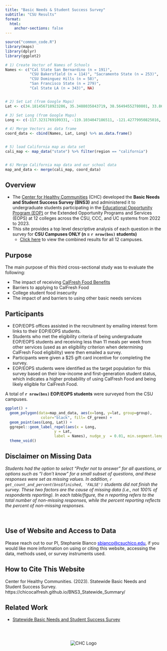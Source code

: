 ```yaml
---
title: "Basic Needs & Student Success Survey"
subtitle: "CSU Results"
format:
  html:
    anchor-sections: false
---
```


```r
source("common_code.R")
library(maps)
library(dplyr)
library(ggplot2)

# 1) Create Vector of Names of Schools
Names <- c("Cal State San Bernardino (n = 191)", 
           "CSU Bakersfield (n = 114)", "Sacramento State (n = 253)",
           "CSU Dominguez Hills (n = 58)", 
           "San Francisco State (n = 279)", 
           "Cal State LA (n = 343)", NA)


# 2) Set Lat (from Google Maps)
Lat <- c(34.181456718923286, 35.3488035843719, 38.56494552780801, 33.862538254060354, 37.72428800979904, 34.0664952125493, NA)

# 3) Set Long (from Google Maps)
Long <- c(-117.3231769109331, -119.1034047186511, -121.42779950825016,  -118.25447517782001, -122.48003539894094, -118.1684245606096, NA)

# 4) Merge Vectors as data frame
coord_data <- cbind(Names, Lat, Long) %>% as.data.frame()


# 5) load California map as data set
cali_map <- map_data("state") %>% filter(region == "california")


# 6) Merge California map data and our school data
map_and_data <- merge(cali_map, coord_data)

```

## Overview 

- The [Center for Healthy Communities](https://chcchicostate.org/) (CHC) developed the **Basic Needs and Student Success Survey (BNS3)** and administered it to undergraduate students participating in the [Educational Opportunity Program (EOP)](https://www2.calstate.edu/attend/student-services/eop) or the Extended Opportunity Programs and Services (EOPS) at 12 colleges across the CSU, CCC, and UC systems from 2022 to 2023.
- This site provides a top level descriptive analysis of each question in the survey for **CSU Campuses ONLY (n = `r nrow(bns)` students)**
  - [Click here](https://chicocalfresh.github.io/BNS3_Statewide_Summary/) to view the combined results for all 12 campuses.
  
## Purpose

The main purpose of this third cross-sectional study was to evaluate the following:

-   The impact of receiving [CalFresh Food Benefits](https://www.csuchico.edu/calfresh/index.shtml)
-   Barriers to applying to CalFresh Food
-   College student food insecurity
-   The impact of and barriers to using other basic needs services

## Participants {#ref-md}

-   EOP/EOPS offices assisted in the recruitment by emailing interest form links to their EOP/EOPS students.
-   Students who met the eligibility criteria of being undergraduate EOP/EOPS students and receiving less than 11 meals per week from other services (used as an eligibility criterion when determining CalFresh Food eligibility) were then emailed a survey.
-   Participants were given a \$25 gift card incentive for completing the survey.
-   EOP/EOPS students were identified as the target population for this survey based on their low-income and first-generation student status, which indicates a higher probability of using CalFresh Food and being likely eligible for CalFresh Food.

A total of **`r nrow(bns)` EOP/EOPS students** were surveyed from the CSU campuses.

<a id="md"></a>

```r

ggplot() + 
  geom_polygon(data=map_and_data, aes(x=long, y=lat, group=group),
                color="black", fill= CF_green) + 
  geom_point(aes(Long, Lat)) +
  ggrepel::geom_label_repel(aes(x = Long, 
                      y = Lat, 
                      label = Names), nudge_y  = 0.01, min.segment.length = 0) + 
  theme_void() 

```

::: callout-important
## Disclaimer on Missing Data

*Students had the option to select "Prefer not to answer" for all questions, or options such as "I don't know" for a small subset of questions, and these responses were set as missing values. In addition, `r get_count_and_percent(bns$finished, 'FALSE')` students did not finish the survey. These two factors are the cause of missing data (i.e., not 100% of respondents reporting). In each table/figure, the n reporting refers to the total number of non-missing responses, while the percent reporting reflects the percent of non-missing responses.*
:::

<br/>

## Use of Website and Access to Data

Please reach out to our PI, Stephanie Bianco [sbianco\@csuchico.edu]{style="color: blue; text-decoration: underline;"}, if you would like more information on using or citing this website, accessing the data, methods used, or survey instruments used.

## How to Cite This Website

Center for Healthy Communities. (2023). Statewide Basic Needs and Student Success Survey. https://chicocalfresh.github.io/BNS3_Statewide_Summary/

## Related Work

- [Statewide Basic Needs and Student Success Survey](https://chicocalfresh.github.io/BNS3_Statewide_Summary/)

<br/>

::: columns
::: {.column width="10%"}
:::

::: {.column width="80%"}
::: {style="text-align: center;"}
<img src="bns_statewide_logo_array.svg" alt="CHC Logo" width="auto" height="auto"/>
:::
:::

::: {.column width="10%"}
:::
:::
